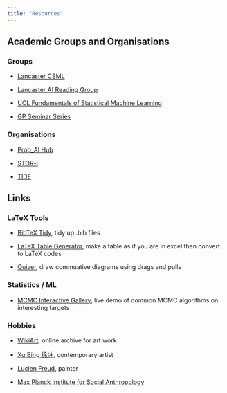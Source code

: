 ```yaml
---
title: "Resources"
---
```


## Academic Groups and Organisations

### Groups

- [Lancaster CSML](https://lu-csml.github.io)

- [Lancaster AI Reading Group](https://lai-reading-group.github.io)

- [UCL Fundamentals of Statistical Machine Learning](https://fsml-ucl.github.io)

- [GP Seminar Series](https://gp-seminar-series.github.io)


### Organisations

- [Prob_AI Hub](https://www.probai.uk)

- [STOR-i](https://www.lancaster.ac.uk/stor-i/)

- [TIDE](https://tide.edu.au)


## Links

### LaTeX Tools

- [BibTeX Tidy](https://flamingtempura.github.io/bibtex-tidy/index.html), tidy up .bib files

- [LaTeX Table Generator](https://www.tablesgenerator.com), make a table as if you are in excel then convert to LaTeX codes

- [Quiver](https://q.uiver.app), draw commuative diagrams using drags and pulls


### Statistics / ML 

- [MCMC Interactive Gallery](https://chi-feng.github.io/mcmc-demo/app.html), live demo of common MCMC algorithms on interesting targets 


### Hobbies

- [WikiArt](https://www.wikiart.org), online archive for art work 

- [Xu Bing 徐冰](https://www.xubing.com), contemporary artist

- [Lucien Freud](http://lucianfreud.com/index.html), painter

- [Max Planck Institute for Social Anthropology](https://www.eth.mpg.de/molab-inventory)





